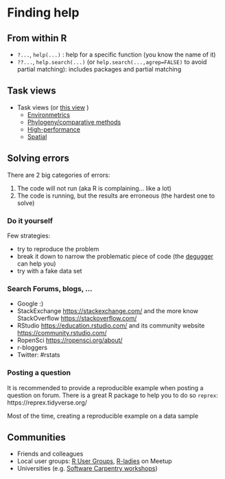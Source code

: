 # Finding help 


## From within R

* `?...`, `help(...)` : help for a specific function (you know the name of it)
* `??...`, `help.search(...)` (or `help.search(...,agrep=FALSE)` to avoid partial matching): includes packages and partial matching


## Task views

* Task views (or [this view](http://www.maths.lancs.ac.uk/~rowlings/R/TaskViews/) )
    * [Environmetrics](http://cran.r-project.org/web/views/Environmetrics.html)
    * [Phylogeny/comparative methods](http://cran.r-project.org/web/views/Phylogenetics.html)
    * [High-performance](http://cran.r-project.org/web/views/HighPerformanceComputing.html)
    * [Spatial](http://cran.r-project.org/web/views/Spatial.html)
    
    
## Solving  errors

There are 2 big categories of errors:

1. The code will not run (aka R is complaining... like a lot) 
2. The code is running, but the results are erroneous (the hardest one to solve)

### Do it yourself

Few strategies:

- try to reproduce the problem
- break it down to narrow the problematic piece of code (the [degugger](https://adv-r.hadley.nz/debugging.html) can help you)
- try with a fake data set 

### Search Forums, blogs, ...

* Google :)
* StackExchange <https://stackexchange.com/> and the more know StackOverflow <https://stackoverflow.com/>
* RStudio  <https://education.rstudio.com/> and its community website <https://community.rstudio.com/>
* RopenSci <https://ropensci.org/about/>
* r-bloggers
* Twitter: #rstats


### Posting a question

It is recommended to provide a reproducible example when posting a question on forum. There is a great R package to help you to do so `reprex`: https://reprex.tidyverse.org/

Most of the time, creating a reproducible example on a data sample

## Communities

* Friends and colleagues
* Local user groups: [R User Groups](https://www.r-consortium.org/projects/r-user-group-support-program), [R-ladies](https://rladies.org/) on Meetup
* Universities (e.g. [Software Carpentry workshops](https://software-carpentry.org/))



